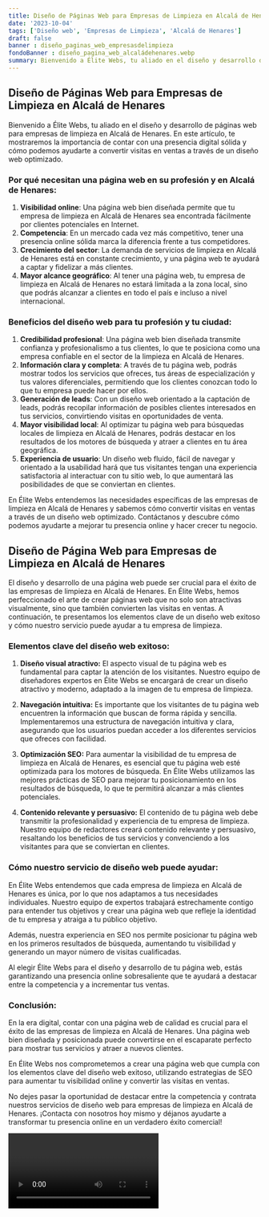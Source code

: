 ```yaml
---
title: Diseño de Páginas Web para Empresas de Limpieza en Alcalá de Henares
date: '2023-10-04'
tags: ['Diseño web', 'Empresas de Limpieza', 'Alcalá de Henares']
draft: false
banner : diseño_paginas_web_empresasdelimpieza
fondoBanner : diseño_pagina_web_alcaládehenares.webp
summary: Bienvenido a Élite Webs, tu aliado en el diseño y desarrollo de páginas web para empresas de limpieza en Alcalá de Henares. En este artículo, te mostraremos la importancia de contar con una presencia digital sólida y cómo podemos ayudarte a convertir visitas en ventas a través de un diseño web optimizado.
---
```


## Diseño de Páginas Web para Empresas de Limpieza en Alcalá de Henares

Bienvenido a Élite Webs, tu aliado en el diseño y desarrollo de páginas web para empresas de limpieza en Alcalá de Henares. En este artículo, te mostraremos la importancia de contar con una presencia digital sólida y cómo podemos ayudarte a convertir visitas en ventas a través de un diseño web optimizado.

### Por qué necesitan una página web en su profesión y en Alcalá de Henares:

1. **Visibilidad online**: Una página web bien diseñada permite que tu empresa de limpieza en Alcalá de Henares sea encontrada fácilmente por clientes potenciales en Internet.
2. **Competencia**: En un mercado cada vez más competitivo, tener una presencia online sólida marca la diferencia frente a tus competidores.
3. **Crecimiento del sector**: La demanda de servicios de limpieza en Alcalá de Henares está en constante crecimiento, y una página web te ayudará a captar y fidelizar a más clientes.
4. **Mayor alcance geográfico**: Al tener una página web, tu empresa de limpieza en Alcalá de Henares no estará limitada a la zona local, sino que podrás alcanzar a clientes en todo el país e incluso a nivel internacional.

### Beneficios del diseño web para tu profesión y tu ciudad:

1. **Credibilidad profesional**: Una página web bien diseñada transmite confianza y profesionalismo a tus clientes, lo que te posiciona como una empresa confiable en el sector de la limpieza en Alcalá de Henares.
2. **Información clara y completa**: A través de tu página web, podrás mostrar todos los servicios que ofreces, tus áreas de especialización y tus valores diferenciales, permitiendo que los clientes conozcan todo lo que tu empresa puede hacer por ellos.
3. **Generación de leads**: Con un diseño web orientado a la captación de leads, podrás recopilar información de posibles clientes interesados en tus servicios, convirtiendo visitas en oportunidades de venta.
4. **Mayor visibilidad local**: Al optimizar tu página web para búsquedas locales de limpieza en Alcalá de Henares, podrás destacar en los resultados de los motores de búsqueda y atraer a clientes en tu área geográfica.
5. **Experiencia de usuario**: Un diseño web fluido, fácil de navegar y orientado a la usabilidad hará que tus visitantes tengan una experiencia satisfactoria al interactuar con tu sitio web, lo que aumentará las posibilidades de que se conviertan en clientes.

En Élite Webs entendemos las necesidades específicas de las empresas de limpieza en Alcalá de Henares y sabemos cómo convertir visitas en ventas a través de un diseño web optimizado. Contáctanos y descubre cómo podemos ayudarte a mejorar tu presencia online y hacer crecer tu negocio.

<GifSeo />

<Cta />

## Diseño de Página Web para Empresas de Limpieza en Alcalá de Henares

El diseño y desarrollo de una página web puede ser crucial para el éxito de las empresas de limpieza en Alcalá de Henares. En Élite Webs, hemos perfeccionado el arte de crear páginas web que no solo son atractivas visualmente, sino que también convierten las visitas en ventas. A continuación, te presentamos los elementos clave de un diseño web exitoso y cómo nuestro servicio puede ayudar a tu empresa de limpieza.

### Elementos clave del diseño web exitoso:

1. **Diseño visual atractivo:** El aspecto visual de tu página web es fundamental para captar la atención de los visitantes. Nuestro equipo de diseñadores expertos en Élite Webs se encargará de crear un diseño atractivo y moderno, adaptado a la imagen de tu empresa de limpieza.

2. **Navegación intuitiva:** Es importante que los visitantes de tu página web encuentren la información que buscan de forma rápida y sencilla. Implementaremos una estructura de navegación intuitiva y clara, asegurando que los usuarios puedan acceder a los diferentes servicios que ofreces con facilidad.

3. **Optimización SEO:** Para aumentar la visibilidad de tu empresa de limpieza en Alcalá de Henares, es esencial que tu página web esté optimizada para los motores de búsqueda. En Élite Webs utilizamos las mejores prácticas de SEO para mejorar tu posicionamiento en los resultados de búsqueda, lo que te permitirá alcanzar a más clientes potenciales.

4. **Contenido relevante y persuasivo:** El contenido de tu página web debe transmitir la profesionalidad y experiencia de tu empresa de limpieza. Nuestro equipo de redactores creará contenido relevante y persuasivo, resaltando los beneficios de tus servicios y convenciendo a los visitantes para que se conviertan en clientes.

### Cómo nuestro servicio de diseño web puede ayudar:

En Élite Webs entendemos que cada empresa de limpieza en Alcalá de Henares es única, por lo que nos adaptamos a tus necesidades individuales. Nuestro equipo de expertos trabajará estrechamente contigo para entender tus objetivos y crear una página web que refleje la identidad de tu empresa y atraiga a tu público objetivo.

Además, nuestra experiencia en SEO nos permite posicionar tu página web en los primeros resultados de búsqueda, aumentando tu visibilidad y generando un mayor número de visitas cualificadas.

Al elegir Élite Webs para el diseño y desarrollo de tu página web, estás garantizando una presencia online sobresaliente que te ayudará a destacar entre la competencia y a incrementar tus ventas.

### Conclusión:

En la era digital, contar con una página web de calidad es crucial para el éxito de las empresas de limpieza en Alcalá de Henares. Una página web bien diseñada y posicionada puede convertirse en el escaparate perfecto para mostrar tus servicios y atraer a nuevos clientes.

En Élite Webs nos comprometemos a crear una página web que cumpla con los elementos clave del diseño web exitoso, utilizando estrategias de SEO para aumentar tu visibilidad online y convertir las visitas en ventas.

No dejes pasar la oportunidad de destacar entre la competencia y contrata nuestros servicios de diseño web para empresas de limpieza en Alcalá de Henares. ¡Contacta con nosotros hoy mismo y déjanos ayudarte a transformar tu presencia online en un verdadero éxito comercial!

<Video />

<CtaBot job='Empresas de Limpieza' city='Alcalá de Henares'/>

<Gmaps query='Alcalá de Henares+españa+maps' />